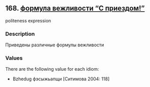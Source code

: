 ## 168. <a href =  'https://agricolamz.github.io/The_Circassian_Isoglosses_Database/168.html' target='_blank'>формула вежливости "С приездом!"</a>
politeness expression

### Description

Приведены различные формулы вежливости

### Values
There are the following value for each idiom:

* Bzhedug  фэсыжьапщи [Ситимова 2004: 118] 

